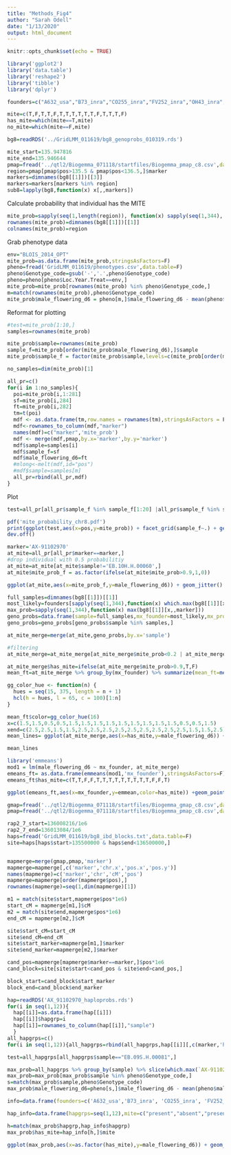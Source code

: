```yaml
---
title: "Methods_Fig4"
author: "Sarah Odell"
date: "1/13/2020"
output: html_document
---
```


```r
knitr::opts_chunk$set(echo = TRUE)
```



```r
library('ggplot2')
library('data.table')
library('reshape2')
library('tibble')
library('dplyr')

founders=c("A632_usa","B73_inra","CO255_inra","FV252_inra","OH43_inra", "A654_inra","FV2_inra","C103_inra","EP1_inra","D105_inra","W117_inra","B96","DK63","F492","ND245","VA85")

mite=c(T,F,T,T,F,T,T,T,T,T,T,F,T,T,T,F)
has_mite=which(mite==T,mite)
no_mite=which(mite==F,mite)
```

```r
bg8=readRDS('../GridLMM_011619/bg8_genoprobs_010319.rds')

mite_start=135.947816
mite_end=135.946644
pmap=fread('../qtl2/Biogemma_071118/startfiles/Biogemma_pmap_c8.csv',data.table=F)
region=pmap[pmap$pos>135.5 & pmap$pos<136.5,]$marker
markers=dimnames(bg8[[1]])[[3]]
markers=markers[markers %in% region]
sub8=lapply(bg8,function(x) x[,,markers])
```

Calculate probability that individual has the MITE
```r
mite_prob=sapply(seq(1,length(region)), function(x) sapply(seq(1,344), function(i) sum(sub8[[1]][i,has_mite,x])))
rownames(mite_prob)=dimnames(bg8[[1]])[[1]]
colnames(mite_prob)=region
```

Grab phenotype data

```r
env="BLOIS_2014_OPT"
mite_prob=as.data.frame(mite_prob,stringsAsFactors=F)
pheno=fread('GridLMM_011619/phenotypes.csv',data.table=F)
pheno$Genotype_code=gsub('-','.',pheno$Genotype_code)
pheno=pheno[pheno$Loc.Year.Treat==env,]
mite_prob=mite_prob[rownames(mite_prob) %in% pheno$Genotype_code,]
m=match(rownames(mite_prob),pheno$Genotype_code)
mite_prob$male_flowering_d6 = pheno[m,]$male_flowering_d6 - mean(pheno$male_flowering_d6)
```

Reformat for plotting
```r
#test=mite_prob[1:10,]
samples=rownames(mite_prob)

mite_prob$sample=rownames(mite_prob)
sample_f=mite_prob[order(mite_prob$male_flowering_d6),]$sample
mite_prob$sample_f = factor(mite_prob$sample,levels=c(mite_prob[order(mite_prob$male_flowering_d6),]$sample))

no_samples=dim(mite_prob)[1]

all_pr=c()
for(i in 1:no_samples){
  poi=mite_prob[i,1:281]
  sf=mite_prob[i,284]
  ft=mite_prob[i,282]
  tm=t(poi)
  mdf <- as.data.frame(tm,row.names = rownames(tm),stringsAsFactors = F)
  mdf<-rownames_to_column(mdf,"marker")
  names(mdf)=c("marker",'mite_prob')
  mdf <- merge(mdf,pmap,by.x='marker',by.y='marker')
  mdf$sample=samples[i]
  mdf$sample_f=sf
  mdf$male_flowering_d6=ft
  #mlong<-melt(mdf,id="pos")
  #mdf$sample=samples[m]
  all_pr=rbind(all_pr,mdf)
}


```

Plot

```r

test=all_pr[all_pr$sample_f %in% sample_f[1:20] |all_pr$sample_f %in% sample_f[305:325] ,]

pdf('mite_probability_chr8.pdf')
print(ggplot(test,aes(x=pos,y=mite_prob)) + facet_grid(sample_f~.) + geom_ribbon(aes(ymin=0,ymax=mite_prob,fill='red',alpha=5/10)) + geom_line(color='red') + ggtitle("MITE Probability, Chromosome 8") + xlab("Position (Mb)") + ylab("Probability") +  guides(alpha=FALSE) + geom_vline(xintercept=mite_start) + geom_vline(xintercept=mite_end) + theme_classic() +  theme(axis.ticks.y=element_blank(),axis.text.y=element_blank(),strip.background = element_blank(),strip.text.y = element_blank()))
dev.off()
```

```r
marker='AX-91102970'
at_mite=all_pr[all_pr$marker==marker,]
#drop individual with 0.5 probabilitiy
at_mite=at_mite[at_mite$sample!='EB.10H.H.00060',]
at_mite$mite_prob_f = as.factor(ifelse(at_mite$mite_prob>0.9,1,0))

ggplot(at_mite,aes(x=mite_prob_f,y=male_flowering_d6)) + geom_jitter()
```



```r
full_samples=dimnames(bg8[[1]])[[1]]
most_likely=founders[sapply(seq(1,344),function(x) which.max(bg8[[1]][x,,marker]))]
max_prob=sapply(seq(1,344),function(x) max(bg8[[1]][x,,marker]))
geno_probs=data.frame(sample=full_samples,mx_founder=most_likely,mx_prob=max_prob,stringsAsFactors = F)
geno_probs=geno_probs[geno_probs$sample %in% samples,]

at_mite_merge=merge(at_mite,geno_probs,by.x='sample')

#filtering
at_mite_merge=at_mite_merge[at_mite_merge$mite_prob<0.2 | at_mite_merge$mite_prob>0.8,]

at_mite_merge$has_mite=ifelse(at_mite_merge$mite_prob>0.9,T,F)
mean_ft=at_mite_merge %>% group_by(mx_founder) %>% summarize(mean_ft=mean(male_flowering_d6))

gg_color_hue <- function(n) {
  hues = seq(15, 375, length = n + 1)
  hcl(h = hues, l = 65, c = 100)[1:n]
}

mean_ft$color=gg_color_hue(16)
x=c(1.5,1.5,0.5,0.5,1.5,1.5,1.5,1.5,1.5,1.5,1.5,1.5,1.5,0.5,0.5,1.5)
xend=c(2.5,2.5,1.5,1.5,2.5,2.5,2.5,2.5,2.5,2.5,2.5,2.5,2.5,1.5,1.5,2.5)
mean_lines= ggplot(at_mite_merge,aes(x=has_mite,y=male_flowering_d6)) + geom_jitter(aes(color=mx_founder)) + geom_segment(y=c(mean_ft$mean_ft[1]),yend=c(mean_ft$mean_ft[1]),x=c(x[1]),xend=c(xend[1]),colour=c(mean_ft$color[1])) + geom_segment(y=c(mean_ft$mean_ft[2]),yend=c(mean_ft$mean_ft[2]),x=c(x[2]),xend=c(xend[2]),colour=c(mean_ft$color[2])) + geom_segment(y=c(mean_ft$mean_ft[3]),yend=c(mean_ft$mean_ft[3]),x=c(x[3]),xend=c(xend[3]),colour=c(mean_ft$color[3])) + geom_segment(y=c(mean_ft$mean_ft[4]),yend=c(mean_ft$mean_ft[4]),x=c(x[4]),xend=c(xend[4]),colour=c(mean_ft$color[4])) + geom_segment(y=c(mean_ft$mean_ft[5]),yend=c(mean_ft$mean_ft[5]),x=c(x[5]),xend=c(xend[5]),colour=c(mean_ft$color[5])) + geom_segment(y=c(mean_ft$mean_ft[6]),yend=c(mean_ft$mean_ft[6]),x=c(x[6]),xend=c(xend[6]),colour=c(mean_ft$color[6])) + geom_segment(y=c(mean_ft$mean_ft[7]),yend=c(mean_ft$mean_ft[7]),x=c(x[7]),xend=c(xend[7]),colour=c(mean_ft$color[7])) + geom_segment(y=c(mean_ft$mean_ft[8]),yend=c(mean_ft$mean_ft[8]),x=c(x[8]),xend=c(xend[8]),colour=c(mean_ft$color[8])) + geom_segment(y=c(mean_ft$mean_ft[9]),yend=c(mean_ft$mean_ft[9]),x=c(x[9]),xend=c(xend[9]),colour=c(mean_ft$color[9])) + geom_segment(y=c(mean_ft$mean_ft[10]),yend=c(mean_ft$mean_ft[10]),x=c(x[10]),xend=c(xend[10]),colour=c(mean_ft$color[10])) + geom_segment(y=c(mean_ft$mean_ft[11]),yend=c(mean_ft$mean_ft[11]),x=c(x[11]),xend=c(xend[11]),colour=c(mean_ft$color[11])) + geom_segment(y=c(mean_ft$mean_ft[12]),yend=c(mean_ft$mean_ft[12]),x=c(x[12]),xend=c(xend[12]),colour=c(mean_ft$color[12])) + geom_segment(y=c(mean_ft$mean_ft[13]),yend=c(mean_ft$mean_ft[13]),x=c(x[13]),xend=c(xend[13]),colour=c(mean_ft$color[13])) + geom_segment(y=c(mean_ft$mean_ft[14]),yend=c(mean_ft$mean_ft[14]),x=c(x[14]),xend=c(xend[14]),colour=c(mean_ft$color[14])) + geom_segment(y=c(mean_ft$mean_ft[15]),yend=c(mean_ft$mean_ft[15]),x=c(x[15]),xend=c(xend[15]),colour=c(mean_ft$color[15])) + geom_segment(y=c(mean_ft$mean_ft[16]),yend=c(mean_ft$mean_ft[16]),x=c(x[16]),xend=c(xend[16]),colour=c(mean_ft$color[16]))

mean_lines


```

```r
library('emmeans')
mod1 = lm(male_flowering_d6 ~ mx_founder, at_mite_merge)
emeans_ft= as.data.frame(emmeans(mod1,'mx_founder'),stringsAsFactors=F)
emeans_ft$has_mite=c(T,T,F,F,T,T,T,T,T,T,T,T,T,F,F,T)

ggplot(emeans_ft,aes(x=mx_founder,y=emmean,color=has_mite)) +geom_point() + geom_errorbar(aes(ymin=lower.CL,ymax=upper.CL))
```

```r
gmap=fread('../qtl2/Biogemma_071118/startfiles/Biogemma_gmap_c8.csv',data.table=F)
pmap=fread('../qtl2/Biogemma_071118/startfiles/Biogemma_pmap_c8.csv',data.table=F)

rap2_7_start=136008216/1e6
rap2_7_end=136013084/1e6
haps=fread('GridLMM_011619/bg8_ibd_blocks.txt',data.table=F)
site=haps[haps$start>135500000 & haps$end<136500000,]


mapmerge=merge(gmap,pmap,'marker')
mapmerge=mapmerge[,c('marker','chr.x','pos.x','pos.y')]
names(mapmerge)=c('marker','chr','cM','pos')
mapmerge=mapmerge[order(mapmerge$pos),]
rownames(mapmerge)=seq(1,dim(mapmerge)[1])

m1 = match(site$start,mapmerge$pos*1e6)
start_cM = mapmerge[m1,]$cM
m2 = match(site$end,mapmerge$pos*1e6)
end_cM = mapmerge[m2,]$cM

site$start_cM=start_cM
site$end_cM=end_cM
site$start_marker=mapmerge[m1,]$marker
site$end_marker=mapmerge[m2,]$marker

cand_pos=mapmerge[mapmerge$marker==marker,]$pos*1e6
cand_block=site[site$start<cand_pos & site$end>cand_pos,]

block_start=cand_block$start_marker
block_end=cand_block$end_marker

```


```r
hap=readRDS('AX_91102970_haploprobs.rds')
for(i in seq(1,12)){
  hap[[i]]=as.data.frame(hap[[i]])
  hap[[i]]$hapgrp=i
  hap[[i]]=rownames_to_column(hap[[i]],"sample")
  }
all_hapgrps=c()
for(i in seq(1,12)){all_hapgrps=rbind(all_hapgrps,hap[[i]][,c(marker,'hapgrp','sample')])}

test=all_hapgrps[all_hapgrps$sample=="EB.09S.H.00081",]

max_prob=all_hapgrps %>% group_by(sample) %>% slice(which.max(`AX-91102970`))
max_prob=max_prob[max_prob$sample %in% pheno$Genotype_code,]
s=match(max_prob$sample,pheno$Genotype_code)
max_prob$male_flowering_d6=pheno[s,]$male_flowering_d6 - mean(pheno$male_flowering_d6)

```


```r
info=data.frame(founders=c('A632_usa','B73_inra', 'CO255_inra', 'FV252_inra' ,'OH43_inra', 'A654_inra', 'FV2_inra', 'C103_inra','EP1_inra', 'D105_inra', 'W117_inra', 'B96', 'DK63', 'F492', 'ND245', 'VA85'),hapgrp=c(1,2,3,4,5,6,7,8,9,10,11,10,12,6,9,6),has_mite=mite,hapgrp_match=c(T,T,T,T,T,F,T,T,T,F,T,F,T,F,T,F),mite_match=c(F,T,T,F,T,T,T,F,T,T,T,T,T,F,T,T),stringsAsFactors=F)

hap_info=data.frame(hapgrps=seq(1,12),mite=c("present","absent","present","present","absent","mixed","present","present","present","mixed","present","present"),stringsAsFactors = F)

h=match(max_prob$hapgrp,hap_info$hapgrp)
max_prob$has_mite=hap_info[h,]$mite
```

```r
ggplot(max_prob,aes(x=as.factor(has_mite),y=male_flowering_d6)) + geom_boxplot() +geom_jitter(aes(color=as.factor(hapgrp)))
```


